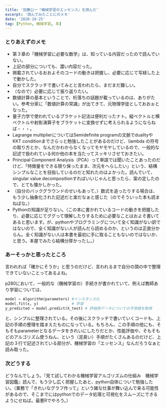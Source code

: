 ```yaml
---
title: '加藤公一『機械学習のエッセンス』を読んだ'
excerpt: '読んでみたことにのメモ'
date: '2020-10-25'
tag: [Python, 機械学習, 本]
---
```


### とりあえずのメモ
 - 第３章の「機械学習に必要な数学」は、知っている内容だったので読んでいない。
 - 上記の部分についても、濃い内容だった。
 - 掲載されているおおよそのコードの動きは把握し、必要に応じて写経した上で動かした。
 - 自分でスクラッチで書いてみとと言われたら、まだまだ難しい。
 - （なので）必要に応じて振り返りたい。
 - 数値計算の基本ということで、桁落ちの話題が載っているのは、ありがたい。参考分家に「数値計算の常識」が出てきて、元物理学徒としておおぉとなった。
 - 量子力学で使われているブラケット記法は便利だったナト。縦ベクトルと横ベクトルや射影演算子をブラケットに変換せずに考えられるようにならねば・・・。
 - Lagrange multiplierについてはSemidefinite programの文脈でdualityやKKT conditionまでさらっと勉強したことがあるのだけど、\lambda の符号の取り方とか、なんだかわからなくなってモヤモヤしているので、一般的な記述で扱われている何か他の本を当たってスッキリさせておきたい。
 - Principal Component Analysis（PCA）って単語では聞いたことあったのだけど、「特徴量をできる限り保ったまま、次元をへらしたい」という、結構シンプルなことを目指しているのだと知れたのはよかった。読んでいて、singular value decompositionすればいいじゃんと思ったら、案の定したので、とても懐かしかった。
 - （自分のバックグラウンドのせいもあって、）数式を追ったりする場合は、もう少し抽象化された記述だと楽だなぁと感じた（のでそういった本も読まねばな。）
 - Pythonの知識が足りない。（この本に書かれているコードの動きを把握したり、必要に応じてググって理解したりするために必要なことはおよそ書いてあると思います。が、pythonやプログラミングについて全く知識がない訳ではないので、全く知識がない人が読んだら読めるのか、というのは正直分からん。全く知識がない人は本書を最初に手に取ることもないのではないか、と思う。本屋でみたら結構分厚かったし。）

### あーそっかと思ったところ
言われれば「確かにそうか」と思うのだけど、言われるまで自分の頭の中で整理できていないことってあるよね。

p280において、一般的な（機械学習の）手続きが書かれていて、例えば教師あり学習については、
```python
model = Algorithm(parameters) #インスタンス化
model.fit(x, y)               # 学習
y_predicted = model.predict(X_test) # 評価用データについての予測値を取得
```
と、シンプルに整理されている。その後にスクラッチで書いていくコードも、上記の手順の整理を踏まえたものになっている。もちろん、この手順の他にも、そもそもparameterとなるデータをきれいにしたりだとか、性能評価や、そもそもどのアルゴリズム使うねん、という（泥臭い）手順がたくさんあるのだけど、上記の３行で記述されている部分が、機械学習の「エッセンス」なんだろうなぁと読み取った。

### 次どうする
どうなんでしょう。『見て試してわかる機械学習アルゴリズムの仕組み　機械学習図鑑』読んで、もう少し広く把握したあと、python自体について勉強したい。（業務で「きれいなグラフ作って」という雑な仕事が舞い込んで来る可能性があるので、そこまでにはpythonでのデータ処理と可視化をスムーズにできるようにせねば。最悪Rでやろう。）